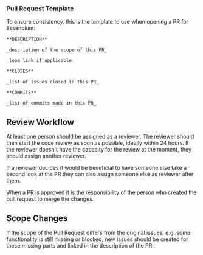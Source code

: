 ### Pull Request Template

To ensure consistency, this is the template to use when opening a PR for Essencium:

```
**DESCRIPTION**

_description of the scope of this PR_

_loom link if applicable_

**CLOSES**

_list of issues closed in this PR_

**COMMITS**

_list of commits made in this PR_
```

## Review Workflow

At least one person should be assigned as a reviewer. The reviewer should then start the code review as soon as possible, ideally within 24 hours. If the reviewer doesn't have the capacity for the review at the moment, they should assign another reviewer.

If a reviewer decides it would be beneficial to have someone else take a second look at the PR they can also assign someone else as reviewer after them.

When a PR is approved it is the responsibility of the person who created the pull request to merge the changes.

## Scope Changes

If the scope of the Pull Request differs from the original issues, e.g. some functionality is still missing or blocked, new issues should be created for these missing parts and linked in the description of the PR.
